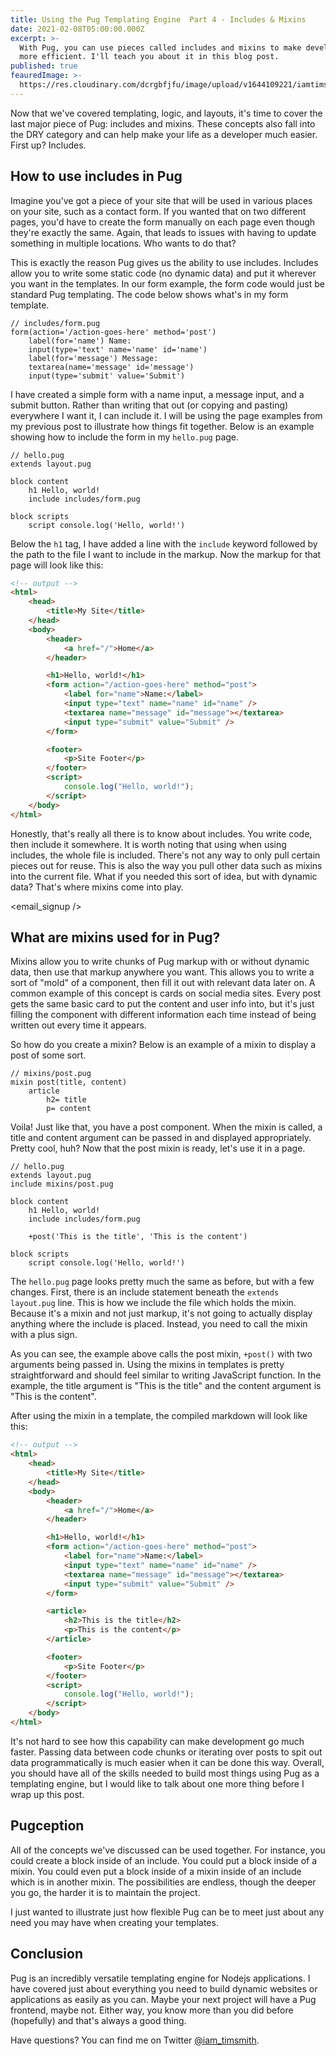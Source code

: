```yaml
---
title: Using the Pug Templating Engine  Part 4 - Includes & Mixins
date: 2021-02-08T05:00:00.000Z
excerpt: >-
  With Pug, you can use pieces called includes and mixins to make development
  more efficient. I'll teach you about it in this blog post.
published: true
feauredImage: >-
  https://res.cloudinary.com/dcrgbfjfu/image/upload/v1644109221/iamtimsmith/using-the-pug-templating-engine-part-4_xzm535.jpg
---
```


Now that we've covered templating, logic, and layouts, it's time to cover the last major piece of Pug: includes and mixins. These concepts also fall into the DRY category and can help make your life as a developer much easier. First up? Includes.

## How to use includes in Pug

Imagine you've got a piece of your site that will be used in various places on your site, such as a contact form. If you wanted that on two different pages, you'd have to create the form manually on each page even though they're exactly the same. Again, that leads to issues with having to update something in multiple locations. Who wants to do that?

<gif src="https://media.giphy.com/media/5CEr8N7lClOg0/giphy.mp4" caption="Lame." />

This is exactly the reason Pug gives us the ability to use includes. Includes allow you to write some static code (no dynamic data) and put it wherever you want in the templates. In our form example, the form code would just be standard Pug templating. The code below shows what's in my form template.

```pug
// includes/form.pug
form(action='/action-goes-here' method='post')
	label(for='name') Name:
	input(type='text' name='name' id='name')
	label(for='message') Message:
	textarea(name='message' id='message')
	input(type='submit' value='Submit')
```

I have created a simple form with a name input, a message input, and a submit button. Rather than writing that out (or copying and pasting) everywhere I want it, I can include it. I will be using the page examples from my previous post to illustrate how things fit together. Below is an example showing how to include the form in my `hello.pug` page.

```pug
// hello.pug
extends layout.pug

block content
	h1 Hello, world!
	include includes/form.pug

block scripts
	script console.log('Hello, world!')
```

Below the `h1` tag, I have added a line with the `include` keyword followed by the path to the file I want to include in the markup. Now the markup for that page will look like this:

```html
<!-- output -->
<html>
	<head>
		<title>My Site</title>
	</head>
	<body>
		<header>
			<a href="/">Home</a>
		</header>

		<h1>Hello, world!</h1>
		<form action="/action-goes-here" method="post">
			<label for="name">Name:</label>
			<input type="text" name="name" id="name" />
			<textarea name="message" id="message"></textarea>
			<input type="submit" value="Submit" />
		</form>

		<footer>
			<p>Site Footer</p>
		</footer>
		<script>
			console.log("Hello, world!");
		</script>
	</body>
</html>
```

Honestly, that's really all there is to know about includes. You write code, then include it somewhere. It is worth noting that using when using includes, the whole file is included. There's not any way to only pull certain pieces out for reuse. This is also the way you pull other data such as mixins into the current file. What if you needed this sort of idea, but with dynamic data? That's where mixins come into play.

<email_signup />

## What are mixins used for in Pug?

Mixins allow you to write chunks of Pug markup with or without dynamic data, then use that markup anywhere you want. This allows you to write a sort of "mold" of a component, then fill it out with relevant data later on. A common example of this concept is cards on social media sites. Every post gets the same basic card to put the content and user info into, but it's just filling the component with different information each time instead of being written out every time it appears.

So how do you create a mixin? Below is an example of a mixin to display a post of some sort.

```pug
// mixins/post.pug
mixin post(title, content)
	article
		h2= title
		p= content
```

Voila! Just like that, you have a post component. When the mixin is called, a title and content argument can be passed in and displayed appropriately. Pretty cool, huh? Now that the post mixin is ready, let's use it in a page.

```pug
// hello.pug
extends layout.pug
include mixins/post.pug

block content
	h1 Hello, world!
	include includes/form.pug

	+post('This is the title', 'This is the content')

block scripts
	script console.log('Hello, world!')
```

The `hello.pug` page looks pretty much the same as before, but with a few changes. First, there is an include statement beneath the `extends layout.pug` line. This is how we include the file which holds the mixin. Because it's a mixin and not just markup, it's not going to actually display anything where the include is placed. Instead, you need to call the mixin with a plus sign.

As you can see, the example above calls the post mixin, `+post()` with two arguments being passed in. Using the mixins in templates is pretty straightforward and should feel similar to writing JavaScript function. In the example, the title argument is "This is the title" and the content argument is "This is the content".

<gif src="https://media.giphy.com/media/4cUCFvwICarHq/giphy.mp4" caption="Amazed kid looking all over" />

After using the mixin in a template, the compiled markdown will look like this:

```html
<!-- output -->
<html>
	<head>
		<title>My Site</title>
	</head>
	<body>
		<header>
			<a href="/">Home</a>
		</header>

		<h1>Hello, world!</h1>
		<form action="/action-goes-here" method="post">
			<label for="name">Name:</label>
			<input type="text" name="name" id="name" />
			<textarea name="message" id="message"></textarea>
			<input type="submit" value="Submit" />
		</form>

		<article>
			<h2>This is the title</h2>
			<p>This is the content</p>
		</article>

		<footer>
			<p>Site Footer</p>
		</footer>
		<script>
			console.log("Hello, world!");
		</script>
	</body>
</html>
```

It's not hard to see how this capability can make development go much faster. Passing data between code chunks or iterating over posts to spit out data programmatically is much easier when it can be done this way. Overall, you should have all of the skills needed to build most things using Pug as a templating engine, but I would like to talk about one more thing before I wrap up this post.

## Pugception

All of the concepts we've discussed can be used together. For instance, you could create a block inside of an include. You could put a block inside of a mixin. You could even put a block inside of a mixin inside of an include which is in another mixin. The possibilities are endless, though the deeper you go, the harder it is to maintain the project.

I just wanted to illustrate just how flexible Pug can be to meet just about any need you may have when creating your templates.

## Conclusion

Pug is an incredibly versatile templating engine for Nodejs applications. I have covered just about everything you need to build dynamic websites or applications as easily as you can. Maybe your next project will have a Pug frontend, maybe not. Either way, you know more than you did before (hopefully) and that's always a good thing.

Have questions? You can find me on Twitter [@iam\_timsmith](https://www.twitter.com/iam_timsmith).
